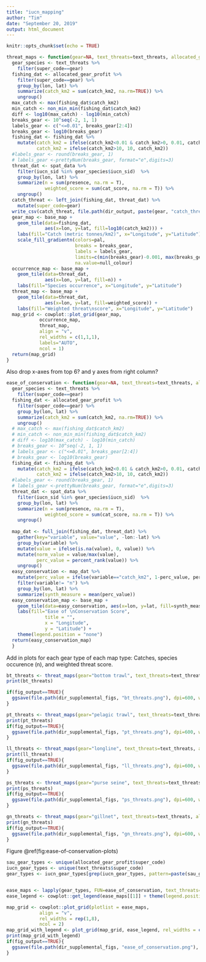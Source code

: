 ```yaml
---
title: "iucn_mapping"
author: "Tim"
date: "September 20, 2019"
output: html_document
---
```


```r
knitr::opts_chunk$set(echo = TRUE)
```


```r
threat_maps <- function(gear=NA, text_threats=text_threats, allocated_gear_profit=allocated_gear_profit, spat_data=spat_data){
  gear_species <- text_threats %>%
    filter(super_code==gear) 
  fishing_dat <- allocated_gear_profit %>% 
    filter(super_code==gear) %>% 
    group_by(lon, lat) %>% 
    summarize(catch_km2 = sum(catch_km2, na.rm=TRUE)) %>% 
    ungroup()
  max_catch <- max(fishing_dat$catch_km2)
  min_catch <- non_min_min(fishing_dat$catch_km2)
  diff <- log10(max_catch) - log10(min_catch)
  breaks_gear <- 10^seq(-2, 1, 1)
  labels_gear <- c("<=0.01", breaks_gear[2:4])
  breaks_gear <- log10(breaks_gear)
  fishing_dat <- fishing_dat %>% 
    mutate(catch_km2 = ifelse(catch_km2<0.01 & catch_km2>0, 0.01, catch_km2),
           catch_km2 = ifelse(catch_km2>10, 10, catch_km2))
  #labels_gear <- round(breaks_gear, 1)
  # labels_gear <-prettyNum(breaks_gear, format="e",digits=3)
  threat_dat <- spat_data %>% 
    filter(iucn_sid %in% gear_species$iucn_sid)  %>% 
    group_by(lon, lat) %>% 
    summarize(n = sum(presence, na.rm = T),
              weighted_score = sum(cat_score, na.rm = T)) %>% 
    ungroup()
  catch_threat <- left_join(fishing_dat, threat_dat) %>% 
    mutate(super_code=gear)
  write_csv(catch_threat, file.path(dir_output, paste(gear, "catch_threat.csv", sep="")))
  gear_map <- base_map + 
    geom_tile(data=fishing_dat, 
              aes(x=lon, y=lat, fill=log10(catch_km2))) +
    labs(fill="Catch (metric tonnes/km2)", x="Longitude", y="Latitude") +
    scale_fill_gradientn(colors=pal, 
                         breaks = breaks_gear,
                         labels = labels_gear, 
                         limits=c(min(breaks_gear)-0.001, max(breaks_gear+0.001)),
                         na.value=null_colour)
  occurrence_map <- base_map + 
    geom_tile(data=threat_dat, 
              aes(x=lon, y=lat, fill=n)) +
    labs(fill="Species occurrence", x="Longitude", y="Latitude")
  threat_map <- base_map + 
    geom_tile(data=threat_dat, 
              aes(x=lon, y=lat, fill=weighted_score)) +
    labs(fill="Weighted threat\nscore", x="Longitude", y="Latitude")
  map_grid <- cowplot::plot_grid(gear_map, 
            occurrence_map,
            threat_map,
            align = "v", 
            rel_widths = c(1,1,1),
            labels="AUTO",
            ncol = 1)
  return(map_grid)
}

```

Also drop x-axes from top 6? and y axes from right column? 

```r
ease_of_conservation <- function(gear=NA, text_threats=text_threats, allocated_gear_profit=allocated_gear_profit, spat_data=spat_data){
  gear_species <- text_threats %>%
    filter(super_code==gear) 
  fishing_dat <- allocated_gear_profit %>% 
    filter(super_code==gear) %>% 
    group_by(lon, lat) %>% 
    summarize(catch_km2 = sum(catch_km2, na.rm=TRUE)) %>% 
    ungroup()
  # max_catch <- max(fishing_dat$catch_km2)
  # min_catch <- non_min_min(fishing_dat$catch_km2)
  # diff <- log10(max_catch) - log10(min_catch)
  # breaks_gear <- 10^seq(-2, 1, 1)
  # labels_gear <- c("<=0.01", breaks_gear[2:4])
  # breaks_gear <- log10(breaks_gear)
  fishing_dat <- fishing_dat %>% 
    mutate(catch_km2 = ifelse(catch_km2<0.01 & catch_km2>0, 0.01, catch_km2),
           catch_km2 = ifelse(catch_km2>10, 10, catch_km2))
  #labels_gear <- round(breaks_gear, 1)
  # labels_gear <-prettyNum(breaks_gear, format="e",digits=3)
  threat_dat <- spat_data %>% 
    filter(iucn_sid %in% gear_species$iucn_sid)  %>% 
    group_by(lon, lat) %>% 
    summarize(n = sum(presence, na.rm = T),
              weighted_score = sum(cat_score, na.rm = T)) %>% 
    ungroup()
  
  map_dat <- full_join(fishing_dat, threat_dat) %>% 
    gather(key="variable", value="value", -lon:-lat) %>% 
    group_by(variable) %>% 
    mutate(value = ifelse(is.na(value), 0, value)) %>% 
    mutate(norm_value = value/max(value),
           perc_value = percent_rank(value)) %>% 
    ungroup()
  easy_conservation <- map_dat %>% 
    mutate(perc_value = ifelse(variable=="catch_km2", 1-perc_value, perc_value)) %>% 
    filter(variable!= "n") %>% 
    group_by(lon, lat) %>% 
    summarize(synth_measure = mean(perc_value))
  easy_conservation_map <- base_map +
    geom_tile(data=easy_conservation, aes(x=lon, y=lat, fill=synth_measure)) +
    labs(fill="Ease of \nConservation Score",
              title = "",
              x = "Longitude",
              y = "Latitude") +
    theme(legend.position = "none")
  return(easy_conservation_map)
  }

```


Add in plots for each gear type of each map type: Catches, species occurence (n), and weighted threat score. 

```r
bt_threats <- threat_maps(gear="bottom trawl", text_threats=text_threats, allocated_gear_profit=allocated_gear_profit, spat_data=spat_data)
print(bt_threats)

if(fig_output==TRUE){
  ggsave(file.path(dir_supplemental_figs, "bt_threats.png"), dpi=600, width=12, height=15)
}
```

```r
pt_threats <- threat_maps(gear="pelagic trawl", text_threats=text_threats, allocated_gear_profit=allocated_gear_profit, spat_data=spat_data)
print(pt_threats)
if(fig_output==TRUE){
  ggsave(file.path(dir_supplemental_figs, "pt_threats.png"), dpi=600, width=12, height=15)
}
```

```r
ll_threats <- threat_maps(gear="longline", text_threats=text_threats, allocated_gear_profit=allocated_gear_profit, spat_data=spat_data)
print(ll_threats)
if(fig_output==TRUE){
  ggsave(file.path(dir_supplemental_figs, "ll_threats.png"), dpi=600, width=12, height=15)
}
```

```r
ps_threats <- threat_maps(gear="purse seine", text_threats=text_threats, allocated_gear_profit=allocated_gear_profit, spat_data=spat_data)
print(ps_threats)
if(fig_output==TRUE){
  ggsave(file.path(dir_supplemental_figs, "ps_threats.png"), dpi=600, width=12, height=15)
}
```

```r
gn_threats <- threat_maps(gear="gillnet", text_threats=text_threats, allocated_gear_profit=allocated_gear_profit, spat_data=spat_data)
print(gn_threats)
if(fig_output==TRUE){
  ggsave(file.path(dir_supplemental_figs, "gn_threats.png"), dpi=600, width=12, height=15)
}
```

Figure \@ref(fig:ease-of-conservation-plots)
```r

sau_gear_types <- unique(allocated_gear_profit$super_code)
iucn_gear_types <- unique(text_threats$super_code)
gear_types <- iucn_gear_types[grep(iucn_gear_types, pattern=paste(sau_gear_types, collapse="|"))]


ease_maps <- lapply(gear_types, FUN=ease_of_conservation, text_threats=text_threats, allocated_gear_profit=allocated_gear_profit, spat_data=spat_data)
ease_legend <- cowplot::get_legend(ease_maps[[1]] + theme(legend.position="right", legend.box.margin = margin(0,0,0,12)))

map_grid <- cowplot::plot_grid(plotlist = ease_maps,
            align = "v", 
            rel_widths = rep(1,8),
            ncol = 2)
map_grid_with_legend <- plot_grid(map_grid, ease_legend, rel_widths = c(8,1.25))
print(map_grid_with_legend)
if(fig_output==TRUE){
  ggsave(file.path(dir_supplemental_figs, "ease_of_conservation.png"), dpi=300, width=16)
}
```

